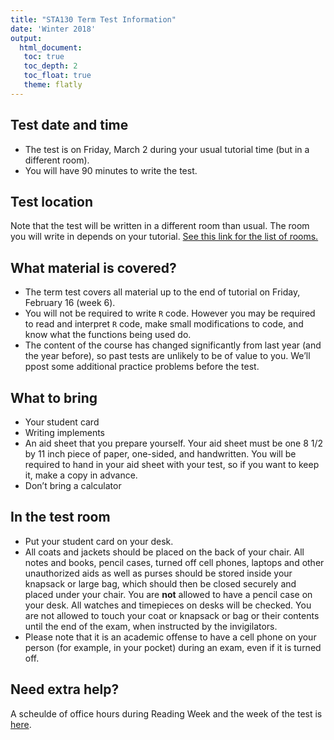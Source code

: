 ```yaml
---
title: "STA130 Term Test Information"
date: 'Winter 2018'
output: 
  html_document:
   toc: true
   toc_depth: 2
   toc_float: true 
   theme: flatly
---
```



## Test date and time

- The test is on Friday, March 2 during your usual tutorial time (but in a different room).  
- You will have 90 minutes to write the test.

## Test location

Note that the test will be written in a different room than usual.  The room you will write in depends on your tutorial.  [See this link for the list of rooms.](TestRooms.pdf)

## What material is covered?

- The term test covers all material up to the end of tutorial on Friday, February 16 (week 6).
- You will not be required to write `R` code.  However you may be required to read and interpret `R` code, make small modifications to code, and know what the functions being used do.
- The content of the course has changed significantly from last year (and the year before), so past tests are unlikely to be of value to you.  We'll ppost some additional practice problems before the test.

## What to bring

- Your student card
- Writing implements 
- An aid sheet that you prepare yourself.  Your aid sheet must be one 8 1/2 by 11 inch piece of paper, one-sided, and handwritten.  You will be required to hand in your aid sheet with your test, so if you want to keep it, make a copy in advance.
- Don't bring a calculator

## In the test room

- Put your student card on your desk.
- All coats and jackets should be placed on the back of your chair. All notes and books, pencil cases, turned off cell phones, laptops and other unauthorized aids as well as purses should be stored inside your knapsack or large bag, which should then be closed securely and placed under your chair. You are **not** allowed to have a pencil case on your desk. All watches and timepieces on desks will be checked. You are not allowed to touch your coat or knapsack or bag or their contents until the end of the exam, when instructed by the invigilators. 
- Please note that it is an academic offense to have a cell phone on your person (for example, in your pocket) during an exam, even if it is turned off.

## Need extra help?

A scheulde of office hours during Reading Week and the week of the test is [here](sta130_OHs_ReadingWeekTest.pdf).






